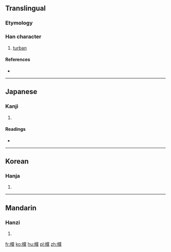 ==Translingual==

===Etymology===
{{Han compound|巾|菐|c1=s|c2=p|t1=kerchief|ls=psc}}

===Han character===
{{Han char|rn=50|rad=巾|as=12|sn=15|four=|canj=中月廿金人 (LBTCO)}}

# [[turban]]

====References====
* {{Han ref|kx=0336.200|dkj=09079|dj=0643.190|hdz=10754.010|uh=5E5E|ud=24158}}

----

==Japanese==

===Kanji===
{{ja-kanji|grade=|rs=巾12}}

# {{defn|Japanese|sort=巾12}}

====Readings====
* {{ja-readings|on=[[ほく]] (hoku), [[ぼく]] (boku)|kun=[[ずきん]] (zukin)}}

----

==Korean==

===Hanja===
{{ko-hanja|hangeul=복|rv=bok|mr=pok}}

# {{defn|Korean|sort=巾12}}

----

==Mandarin==

===Hanzi===
{{cmn-hanzi|pin=[[fú]] ([[fu2]])|wg=fu<sup>2</sup>}}

# {{defn|Mandarin|sort=巾12}}

[[fr:幞]]
[[ko:幞]]
[[hu:幞]]
[[pl:幞]]
[[zh:幞]]